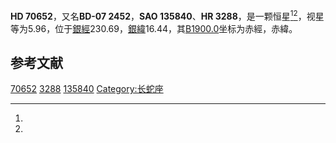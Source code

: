{{Starbox begin
| name = HD 70652
}}
{{Starbox observe
| epoch = [[J2000.0|J2000.0]]
| constell = {{星座名待查}}<ref name=SIMBAD>{{cite web
 | url=http://simbad.u-strasbg.fr/simbad/sim-id?Ident=HR+3288
 | title =Pulsating variable Star
 | publisher=Centre de Données astronomiques de Strasbourg
 | work=SIMBAD
 | accessdate=2012-07-13}}</ref><ref name=DATA>{{cite web
 | url=http://vizier.u-strasbg.fr/viz-bin/VizieR-5?-out.add=.&-source=5050&-corr=PK=HR&-out.max=9999&HR=3288
 | title=VizieR Detailed Page
 | accessdate=2012-07-13
 | archive-date=2016-03-04
 | archive-url=https://web.archive.org/web/20160304214525/http://vizier.u-strasbg.fr/viz-bin/VizieR-5?-out.add=.&-source=5050&-corr=PK=HR&-out.max=9999&HR=3288
 | dead-url=no
 }}</ref>
| 星官 = 
| ra = {{RA|8|22|54}}<ref name=SIMBAD /><ref name=DATA />
| dec = {{DEC|-7|32|36}}<ref name=SIMBAD /><ref name=DATA />
| appmag_v = 5.96<ref name=SIMBAD /><ref name=DATA />
}}
{{Starbox character
| class = M1III<ref name=SIMBAD /><ref name=DATA />
| b-v = 1.67<ref name=SIMBAD /><ref name=DATA />
| u-b = 1.85<ref name=SIMBAD /><ref name=DATA />
| r-i = <ref name=SIMBAD /><ref name=DATA />
| variable = 
}}
{{Starbox astrometry
| radial_v = 1.85
| prop_mo_ra = 50
| parallax = 
| p_error = 
}}
{{Starbox catalog
| names =BD-07 2452，[[SAO星表|SAO]] 135840，[[HD星表|HD]] 70652，[[HR星表|HR]] 3288}}
{{Starbox reference |Simbad=HR+3288}}
{{Starbox end}}

'''HD 70652'''，又名'''BD-07 2452'''，'''SAO 135840'''、'''HR 3288'''，是一颗恒星<ref name=SIMBAD /><ref name=DATA />，视星等为5.96，位于[[銀道座標系|銀經]]230.69，[[銀道座標系|銀緯]]16.44，其[[B1900.0|B1900.0]]坐标为赤經{{RA|8|18|0.9}}，赤緯{{DEC|-7|16.44|23}}。

== 参考文献 ==
{{reflist}}

{{star-stub}}

[[Category:HD和HDE天體|70652]]
[[Category:HR天體|3288]]
[[Category:SAO天體|135840]]
[[Category:长蛇座|Category:长蛇座]]